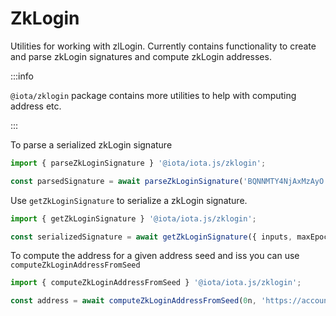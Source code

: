 # ZkLogin

Utilities for working with zlLogin. Currently contains functionality to create and parse zkLogin
signatures and compute zkLogin addresses.

:::info

`@iota/zklogin` package contains more utilities to help with computing address etc.

:::

To parse a serialized zkLogin signature

```typescript
import { parseZkLoginSignature } '@iota/iota.js/zklogin';

const parsedSignature = await parseZkLoginSignature('BQNNMTY4NjAxMzAyO....');
```

Use `getZkLoginSignature` to serialize a zkLogin signature.

```typescript
import { getZkLoginSignature } '@iota/iota.js/zklogin';

const serializedSignature = await getZkLoginSignature({ inputs, maxEpoch, userSignature });
```

To compute the address for a given address seed and iss you can use `computeZkLoginAddressFromSeed`

```typescript
import { computeZkLoginAddressFromSeed } '@iota/iota.js/zklogin';

const address = await computeZkLoginAddressFromSeed(0n, 'https://accounts.google.com');
```
